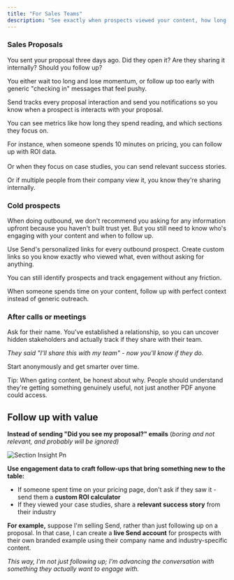 ```yaml
---
title: "For Sales Teams"
description: "See exactly when prospects viewed your content, how long they stayed, and if they shared it with their team"
---
```


### **Sales Proposals**

You sent your proposal three days ago. Did they open it? Are they sharing it internally? Should you follow up?  

You either wait too long and lose momentum, or follow up too early with generic "checking in" messages that feel pushy.

Send tracks every proposal interaction and send you notifications so you know when a prospect is interacts with your proposal.

You can see metrics like how long they spend reading, and which sections they focus on. 

For instance, when someone spends 10 minutes on pricing, you can follow up with ROI data. \
\
Or when they focus on case studies, you can send relevant success stories. 

Or if multiple people from their company view it, you know they're sharing internally.

### **Cold prospects**

When doing outbound, we don't recommend you asking for any information upfront because you haven't built trust yet. But you still need to know who's engaging with your content and when to follow up.

Use Send's personalized links for every outbound prospect. Create custom links so you know exactly who viewed what, even without asking for anything.

You can still identify prospects and track engagement without any friction.

When someone spends time on your content, follow up with perfect context instead of generic outreach.

### **After calls or meetings**

Ask for their name. You've established a relationship, so you can uncover hidden stakeholders and actually track if they share with their team.

_They said "I'll share this with my team" - now you'll know if they do._

Start anonymously and get smarter over time.

<Tip>
  Tip: When gating content, be honest about why. People should understand they're getting something genuinely useful, not just another PDF anyone could access.
</Tip>

## Follow up with value

**Instead of sending "Did you see my proposal?" emails** (_boring and not relevant, and probably will be ignored)_

![Section Insight Pn](/images/SectionInsight.png)

**Use engagement data to craft follow-ups that bring something new to the table:**

- If someone spent time on your pricing page, don't ask if they saw it - send them a **custom ROI calculator**
- If they viewed your case studies, share a **relevant success story** from their industry

**For example,** suppose I'm selling Send, rather than just following up on a proposal. In that case, I can create a **live Send account** for prospects with their own branded example using their company name and industry-specific content.

_This way, I'm not just following up; I'm advancing the conversation with something they actually want to engage with._
